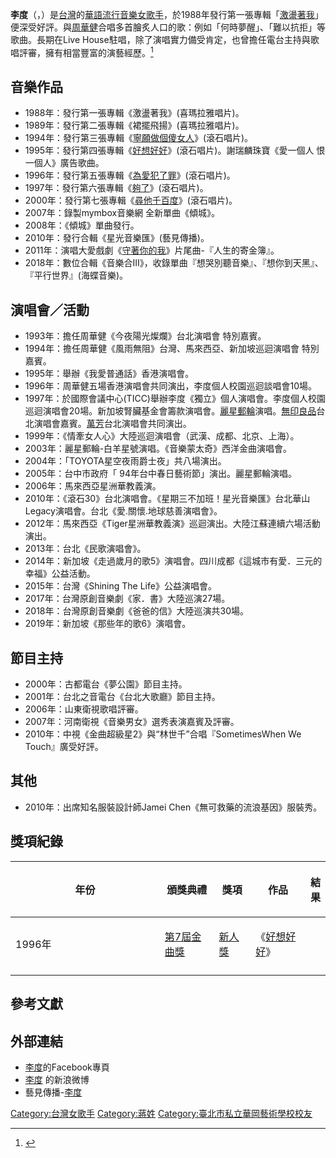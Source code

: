 {{藝人
| 姓名 = 李度
| 類型 = 女歌手
| 圖片 = 
| 本名 = 蔣佩芳
| 羅馬拼音 = 
| 英文名 = Lesley
| 綽號 = 
| 國籍 = {{ROC}}
| 籍貫 = 台北市
| 出生日期 = {{birth date and age|1965|6|27}}
| 出生地點 = {{ROC|臺灣省}}[[臺中縣|臺中縣]]
| 職業 = 歌手
| 語言 = 台語、國語、英語
| 教育程度 = 
| 音樂類型 = [[華語流行|華語流行]]
| 演奏樂器 = 
| 出道作 = 《激蕩著我》
| 代表作 = 《明天我要嫁給你》、《捨不得把眼睛睜開》、《爲愛犯了罪》、《好想好好》、《夠了》
| 活躍年代 = 1988年－至今
| 唱片公司 = [[喜瑪拉雅唱片|喜瑪拉雅唱片]]（1988-1989）<br>[[滾石唱片|滾石唱片]]（1994-1997）
| 經紀公司 = [[藝見傳播有限公司|藝見傳播有限公司]]
| 網站 = [http://www.star-opinions.com 藝見傳播]
}}
'''李度'''（{{lang-en|Lesley Li}}，{{bd|1965年|6月27日|}}）是[[台灣|台灣]]的[[華語流行音樂|華語流行音樂]][[女歌手|女歌手]]，於1988年發行第一張專輯「[[激盪著我|激盪著我]]」便深受好評。與[[周華健|周華健]]合唱多首膾炙人口的歌：例如「何時夢醒」、「難以抗拒」等歌曲。長期在Live House駐唱，除了演唱實力備受肯定，也曾擔任電台主持與歌唱評審，擁有相當豐富的演藝經歷。<ref>{{cite news | language = zh | url = https://www.chinatimes.com/realtimenews/20180326003796-260404?chdtv | title = 好久不見的實力派女歌手！李度消失4年開麵店賠50萬 | publisher = 中時新聞網-娛樂新聞 | date = 2018-03-26 | accessdate = 2022-04-10 | archive-date = 2022-04-10 | archive-url = https://web.archive.org/web/20220410072512/https://www.chinatimes.com/realtimenews/20180326003796-260404?chdtv }}</ref>

==音樂作品==
*1988年：發行第一張專輯《激盪著我》(喜瑪拉雅唱片)。
*1989年：發行第二張專輯《裙擺飛揚》(喜瑪拉雅唱片)。
*1994年：發行第三張專輯《[[寧願做個傻女人|寧願做個傻女人]]》(滾石唱片)。
*1995年：發行第四張專輯《[[好想好好|好想好好]]》(滾石唱片)。謝瑞麟珠寶《愛一個人 恨一個人》廣告歌曲。
*1996年：發行第五張專輯《[[為愛犯了罪|為愛犯了罪]]》(滾石唱片)。
*1997年：發行第六張專輯《[[夠了|夠了]]》(滾石唱片)。
*2000年：發行第七張專輯《[[尋他千百度|尋他千百度]]》(滾石唱片)。
*2007年：錄製mymbox音樂網 全新單曲《傾城》。
*2008年：《傾城》單曲發行。
*2010年：發行合輯《星光音樂匯》(藝見傳播)。
*2011年：演唱大愛戲劇《[[守著你的我|守著你的我]]》片尾曲-『人生的寄金簿』。
*2018年：數位合輯《音樂合III》，收錄單曲『想哭別聽音樂』、『想你到天黑』、『平行世界』(海蝶音樂)。

==演唱會／活動==
*1993年：擔任周華健《今夜陽光燦爛》台北演唱會 特別嘉賓。
*1994年：擔任周華健《風雨無阻》台灣、馬來西亞、新加坡巡迴演唱會 特別嘉賓。
*1995年：舉辦《我愛普通話》香港演唱會。
*1996年：周華健五場香港演唱會共同演出，李度個人校園巡迴談唱會10場。
*1997年：於國際會議中心(TICC)舉辦李度《獨立》個人演唱會。李度個人校園巡迴演唱會20場。新加坡腎臟基金會籌款演唱會。[[麗星郵輪|麗星郵輪]]演唱。[[無印良品_(樂團)|無印良品]]台北演唱會嘉賓。[[萬芳|萬芳]]台北演唱會共同演出。
*1999年：《情牽女人心》大陸巡迴演唱會（武漢、成都、北京、上海）。
*2003年：麗星郵輪-白羊星號演唱。《音樂蒙太奇》西洋金曲演唱會。
*2004年：「TOYOTA星空夜雨爵士夜」共八場演出。
*2005年：台中市政府「 94年台中春日藝術節」演出。麗星郵輪演唱。
*2006年：馬來西亞星洲華教義演。
*2010年：《滾石30》台北演唱會。《星期三不加班！星光音樂匯》台北華山Legacy演唱會。台北《愛.關懷.地球慈善演唱會》。
*2012年：馬來西亞《Tiger星洲華教義演》巡迴演出。大陸江蘇連續六場活動演出。
*2013年：台北《民歌演唱會》。
*2014年：新加坡《走過歲月的歌5》演唱會。四川成都《這城市有愛．三元的幸福》公益活動。
*2015年：台灣《Shining The Life》公益演唱會。
*2017年：台灣原創音樂劇《家．書》大陸巡演27場。
*2018年：台灣原創音樂劇《爸爸的信》大陸巡演共30場。
*2019年：新加坡《那些年的歌6》演唱會。

==節目主持==
*2000年：古都電台《夢公園》節目主持。
*2001年：台北之音電台《台北大歌廳》節目主持。
*2006年：山東衛視歌唱評審。
*2007年：河南衛視《音樂男女》選秀表演嘉賓及評審。
*2010年：中視《金曲超級星2》與“林世千”合唱『SometimesWhen We Touch』廣受好評。

==其他==
*2010年：出席知名服裝設計師Jamei Chen《無可救藥的流浪基因》服裝秀。

==獎項紀錄==
{| class="wikitable" style="width:90%; text-align:center;"
! width="5%" | 年份
! width="18%" | 頒獎典禮
! width="12%" | 獎項
! width="18%" | 作品
! width="5%" | 結果
|-
| 1996年
| [[第7屆金曲獎|第7屆金曲獎]] 
| [[最佳新人獎_(金曲獎)|新人獎]]
| 《[[好想好好|好想好好]]》
| {{nom}}
|-
|}

==參考文獻==
{{reflist}}

==外部連結==
*[https://www.facebook.com/李度-653029698136017/?ref=br_rs 李度]的Facebook專頁
*[https://www.weibo.com/u/1278139714?refer_flag=1001030101_ 李度] {{Wayback|url=https://www.weibo.com/u/1278139714?refer_flag=1001030101_ |date=20200404225147 }}的新浪微博
*藝見傳播-[http://www.star-opinions.com/李度_藝人介紹.html 李度] {{Wayback|url=http://www.star-opinions.com/%E6%9D%8E%E5%BA%A6_%E8%97%9D%E4%BA%BA%E4%BB%8B%E7%B4%B9.html |date=20191029074521 }}

[[Category:台灣女歌手|Category:台灣女歌手]]
[[Category:蔣姓|Category:蔣姓]]
[[Category:臺北市私立華岡藝術學校校友|Category:臺北市私立華岡藝術學校校友]]